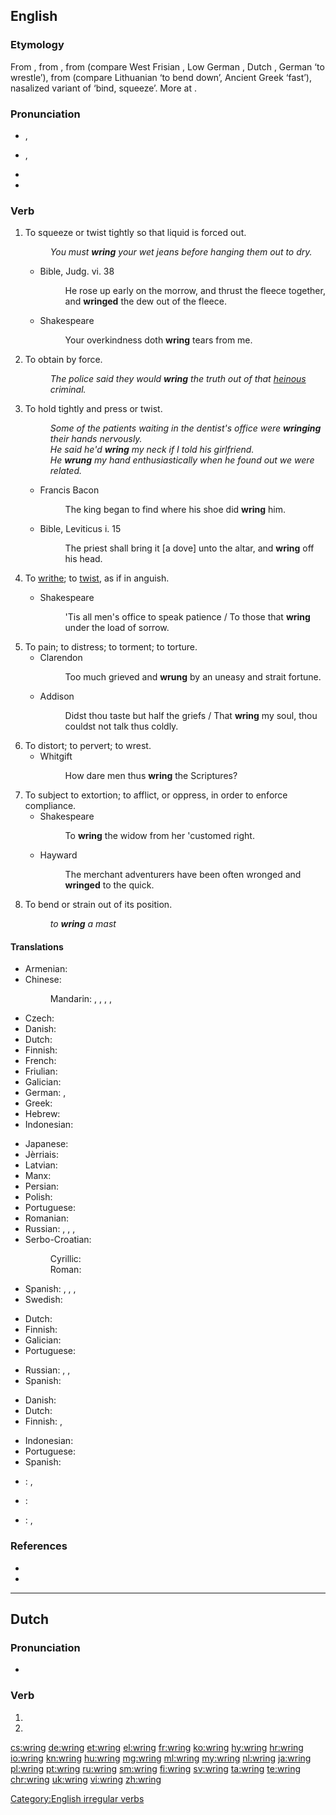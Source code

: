 ==English==

===Etymology===
From {{etyl|enm|en}} {{term|wringen|lang=enm}}, from {{etyl|ang|en}} {{term|wringan|lang=ang}}, from {{etyl|gem-pro|en}} {{term/t|gem-pro|*wringaną}} (compare West Frisian {{term|wringe|lang=fy}}, Low German {{term|wringen|lang=nds}}, Dutch {{term|wringen|lang=nl}}, German {{term|ringen|lang=de}} ‘to wrestle’), from {{etyl|ine-pro|en}} {{term/t|ine-pro|*wrenǵʰ-}} (compare Lithuanian {{term|reñgtis|lang=lt}} ‘to bend down’, Ancient Greek {{term|ῥίμφα|tr=rhímpha|lang=grc}} ‘fast’), nasalized variant of {{term/t|ine-pro|*werǵʰ-}} ‘bind, squeeze’. More at {{l|en|worry}}.

===Pronunciation===
* {{enPR|rĭng}}, {{IPA|/ɹɪŋ/}}
* {{a|US|also}} {{enPR|rēng}}, {{IPA|/ɹiːŋ/}}
* {{homophones|ring|lang=en}}
* {{rhymes|ɪŋ}}

===Verb===
{{en-verb|wrings|wringing|'''[[wrang]]''' or '''[[wrung]]''' or (obsolete) '''[[wringed]]'''|'''[[wrung]]''' or (obsolete) '''[[wringed]]'''}}

# To squeeze or twist tightly so that liquid is forced out.
#: ''You must '''wring''' your wet jeans before hanging them out to dry.''
#* Bible, Judg. vi. 38
#*: He rose up early on the morrow, and thrust the fleece together, and '''wringed''' the dew out of the fleece.
#* Shakespeare
#*: Your overkindness doth '''wring''' tears from me.
# To obtain by force.
#: ''The police said they would '''wring''' the truth out of that [[heinous]] criminal.''
# To hold tightly and press or twist.
#: ''Some of the patients waiting in the dentist's office were '''wringing''' their hands nervously.''
#: ''He said he'd '''wring''' my neck if I told his girlfriend.''
#: ''He '''wrung''' my hand enthusiastically when he found out we were related.''
#* Francis Bacon
#*: The king began to find where his shoe did '''wring''' him.
#* Bible, Leviticus i. 15
#*: The priest shall bring it [a dove] unto the altar, and '''wring''' off his head.
# {{context|intransitive|lang=en}} To [[writhe]]; to [[twist]], as if in anguish.
#* Shakespeare
#*: 'Tis all men's office to speak patience / To those that '''wring''' under the load of sorrow.
# To pain; to distress; to torment; to torture.
#* Clarendon
#*: Too much grieved and '''wrung''' by an uneasy and strait fortune.
#* Addison
#*: Didst thou taste but half the griefs / That '''wring''' my soul, thou couldst not talk thus coldly.
# To distort; to pervert; to wrest.
#* Whitgift
#*: How dare men thus '''wring''' the Scriptures?
# To subject to extortion; to afflict, or oppress, in order to enforce compliance.
#* Shakespeare
#*: To '''wring''' the widow from her 'customed right.
#* Hayward
#*: The merchant adventurers have been often wronged and '''wringed''' to the quick.
# {{context|nautical|lang=en}} To bend or strain out of its position.
#: ''to '''wring''' a mast''

====Translations====
{{trans-top|to squeeze or twist tightly so that liquid is forced out}}
* Armenian: {{t|hy|քամել|tr=k'amel}}
* Chinese:
*: Mandarin: {{t+|cmn|擰|sc=Hani}}, {{t+|cmn|拧|tr=níng|sc=Hani}}, {{t+|cmn|絞|sc=Hani}}, {{t+|cmn|绞|tr=jiǎo|sc=Hani}}, {{t+|cmn|扭|tr=niǔ|sc=Hani}}
* Czech: {{t+|cs|ždímat}}
* Danish: {{t|da|vride}}
* Dutch: {{t+|nl|uitwringen}}
* Finnish: {{t+|fi|vääntää}}
* French: {{t+|fr|essorer}}
* Friulian: {{t|fur|stuargi}}
* Galician: {{t|gl|espremer}}
* German: {{t+|de|wringen}}, {{t|de|auswringen}}
* Greek: {{t+|el|στείβω}}
* Hebrew: {{t|he|סחט|tr=sakhát}}
* Indonesian: {{t+|id|peras}}
{{trans-mid}}
* Japanese: {{t|ja|絞る|tr=しぼる, shiboru|sc=Jpan}}
* Jèrriais: {{t|roa-jer|teurtre}}
* Latvian: {{t+|lv|griezt}}
* Manx: {{t|gv|faast}}
* Persian: {{t+|fa|چلاندن|tr=čelândan|sc=fa-Arab}}
* Polish: {{t|pl|wykręcać}}
* Portuguese: {{t+|pt|torcer}}
* Romanian: {{t+|ro|stoarce}}
* Russian: {{t+|ru|выжима́ть|sc=Cyrl|tr=vyžimátʹ|impf}}, {{t+|ru|вы́жать|sc=Cyrl|tr=výžatʹ|pf}}, {{t+|ru|выкручивать|tr=vykrúčivatʼ|sc=Cyrl|impf}}, {{t+|ru|выкрутить|tr=výkrutitʼ|sc=Cyrl|pf}}
* Serbo-Croatian:
*: Cyrillic: {{t|sh|исциједити}}
*: Roman: {{t+|sh|iscijediti}}
* Spanish: {{t+|es|exprimir}}, {{t|es|retorcer}}, {{t+|es|escurrir}}, {{t|es|retorcer}}
* Swedish: {{t|sv|vrida ur}}
{{trans-bottom}}

{{trans-top|to obtain by force}}
* Dutch: {{t+|nl|afpersen}}
* Finnish: {{t+|fi|puristaa}}
* Galician: {{t|gl|espremer}}
* Portuguese: {{t+|pt|arrancar}}
{{trans-mid}}
* Russian: {{t+|ru|выжимать|tr=vyžimátʼ|sc=Cyrl|impf}}, {{t+|ru|выжать|tr=výžatʼ|sc=Cyrl|pf}}, {{t+|ru|вымогать|tr=vymogátʼ|sc=Cyrl|impf}}
* Spanish: {{t+|es|exprimir}}
{{trans-bottom}}

{{trans-top|to hold tightly and press or twist}}
* Danish: {{t|da|vride}}
* Dutch: {{t+|nl|wringen}}
* Finnish: {{t+|fi|väännellä}} {{qualifier|hands}}, {{t+|fi|vääntää}} {{t|fi|niskat nurin}} {{qualifier|neck}}
{{trans-mid}}
* Indonesian: {{t+|id|remas}}
* Portuguese: {{t+|pt|torcer}}
* Spanish: {{t|es|retorcer}}
{{trans-bottom}}

{{checktrans-top}}
* {{ttbc|nl}}: {{t+|nl|wringen}}, {{t+|nl|uitwringen}}
* {{ttbc|fr}}: {{t+|fr|tordre}}
* {{ttbc|ia}}: {{t|ia|exprimer}}, {{t|ia|torquer}}
{{trans-bottom}}

===References===
* {{R:Century 1911}}
* {{R:Webster 1913}}

[[Category:English irregular verbs]]

----

==Dutch==

===Pronunciation===
* {{audio|Nl-wring.ogg|Audio|lang=nl}}

===Verb===
{{nl-verb-form}}

# {{nl-verb form of|p=1|n=sg|t=pres|m=ind|wringen}}
# {{nl-verb form of|m=imp|wringen}}

[[cs:wring]]
[[de:wring]]
[[et:wring]]
[[el:wring]]
[[fr:wring]]
[[ko:wring]]
[[hy:wring]]
[[hr:wring]]
[[io:wring]]
[[kn:wring]]
[[hu:wring]]
[[mg:wring]]
[[ml:wring]]
[[my:wring]]
[[nl:wring]]
[[ja:wring]]
[[pl:wring]]
[[pt:wring]]
[[ru:wring]]
[[sm:wring]]
[[fi:wring]]
[[sv:wring]]
[[ta:wring]]
[[te:wring]]
[[chr:wring]]
[[uk:wring]]
[[vi:wring]]
[[zh:wring]]